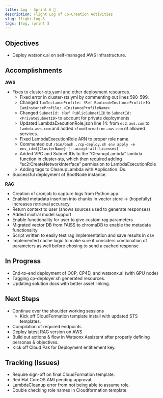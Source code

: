 ```yaml
---
title: Log - Sprint 6 🛫
description: Flight Log of Co-Creation Activities
slug: flight-log-6
tags: [log, sprint ]
---
```


## Objectives

- Deploy watsonx.ai on self-managed AWS infrastructure.

## Accomplishments
**AWS**
- Fixes to cluster-sts.yaml and other deployment resources.
    - Fixed error in cluster-sts.yml by commenting out lines 590-599.
    - Changed ``IamInstanceProfile: !Ref BootnodeInstanceProfile`` to ``IamInstanceProfile: <InstanceProfileName>``
    - Changed ``SubnetId: !Ref PublicSubnet1ID``  to ``SubnetId: <PrivateSubnetID>`` to account for private deployments
    - Updated LambdaExecutionRole.json line 14: from ``ec2.aws.com`` to ``lambda.aws.com`` and added ``cloudformation.aws.com`` of allowed services.
    - Fixed LambdaExecutionRole ARN to proper role name.
    - Commented out ```/bin/bash ./cp-deploy.sh env apply -e env_id=${ClusterName} [--accept-all-licenses]```
    - Added VPC and Subnet IDs to the “CleanupLambda”  lambda function in cluster-sts, which then required adding “ec2:CreateNetworkInterface” permission to LambdaExecutionRole
    - Adding tags to CleanupLambda with Application IDs.
- Successful deployment of BootNode instance.



**RAG**
- Creation of cronjob to capture logs from Python app.
- Enabled metadata insertion into chunks in vector store -> (hopefully) increases retrieval accuracy
- Return context to user (shows sources used to generate responses)
- Added mixtral model support
- Enable functionality for user to give custom rag parameters
- Migrated vector DB from FAISS to chromaDB to enable the metadata functionality
- Script written to easily test rag implementation and save results in csv
- Implemented cache logic to make sure it considers combination of parameters as well before chosing to send a cached response



## In Progress
- End-to-end deployment of OCP, CP4D, and watsonx.ai (with GPU node)
- Tagging cp-deployer.sh generated resources.
- Updating solution docs with better asset linking.



## Next Steps
- Continue over the shoulder working sessions
    - Kick off CloudFormation template install with updated STS templates.
- Compilation of required endpoints
- Deploy latest RAG version on AWS
- Build out actions & flow in Watsonx Assistant after properly defining personas & objectives.
- Kick off Cloud Pak for Deployment entitlement key.


## Tracking (Issues)
- Require sign-off on final CloudFormation template.
- Red Hat CoreOS AMI pending approval.
- LambdaCleanup error from not being able to assume role.
- Double checking role names in Cloudformation template.


